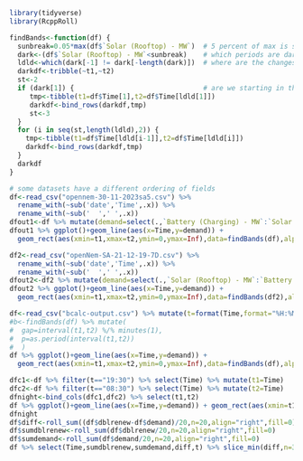 ```r
library(tidyverse)
library(RcppRoll)
```

```r
findBands<-function(df) {
  sunbreak=0.05*max(df$`Solar (Rooftop) - MW`)  # 5 percent of max is start of day
  dark<-(df$`Solar (Rooftop) - MW`<sunbreak)    # which periods are dark
  ldld<-which(dark[-1] != dark[-length(dark)])  # where are the changes of state
  darkdf<-tribble(~t1,~t2)
  st<-2                                         
  if (dark[1]) {                                # are we starting in the night or the day?
     tmp<-tibble(t1=df$Time[1],t2=df$Time[ldld[1]])
     darkdf<-bind_rows(darkdf,tmp)
     st<-3
  }
  for (i in seq(st,length(ldld),2)) {
    tmp<-tibble(t1=df$Time[ldld[i-1]],t2=df$Time[ldld[i]])
    darkdf<-bind_rows(darkdf,tmp)
  }
  darkdf
}

```
```r
# some datasets have a different ordering of fields
df<-read_csv("opennem-30-11-2023sa5.csv") %>% 
  rename_with(~sub('date','Time',.x)) %>% 
  rename_with(~sub('  ',' ',.x))
dfout1<-df %>% mutate(demand=select(.,`Battery (Charging) - MW`:`Solar (Rooftop) - MW`) %>% apply(1,sum)) 
dfout1 %>% ggplot()+geom_line(aes(x=Time,y=demand)) +
  geom_rect(aes(xmin=t1,xmax=t2,ymin=0,ymax=Inf),data=findBands(df),alpha=0.2)

df2<-read_csv("openNem-SA-21-12-19-7D.csv") %>% 
  rename_with(~sub('date','Time',.x)) %>% 
  rename_with(~sub('  ',' ',.x))
dfout2<-df2 %>% mutate(demand=select(.,`Solar (Rooftop) - MW`:`Battery (Charging) - MW`) %>% apply(1,sum)) 
dfout2 %>% ggplot()+geom_line(aes(x=Time,y=demand)) +
  geom_rect(aes(xmin=t1,xmax=t2,ymin=0,ymax=Inf),data=findBands(df2),alpha=0.2)
```

```r
df<-read_csv("bcalc-output.csv") %>% mutate(t=format(Time,format="%H:%M"))
#b<-findBands(df) %>% mutate(
#  gap=interval(t1,t2) %/% minutes(1),
#  p=as.period(interval(t1,t2))
#  )
df %>% ggplot()+geom_line(aes(x=Time,y=demand)) +
  geom_rect(aes(xmin=t1,xmax=t2,ymin=0,ymax=Inf),data=findBands(df),alpha=0.2)

```
```r
dfc1<-df %>% filter(t=="19:30") %>% select(Time) %>% mutate(t1=Time)
dfc2<-df %>% filter(t=="08:30") %>% select(Time) %>% mutate(t2=Time)
dfnight<-bind_cols(dfc1,dfc2) %>% select(t1,t2)
df %>% ggplot()+geom_line(aes(x=Time,y=demand)) + geom_rect(aes(xmin=t1,xmax=t2,ymin=0,ymax=Inf),data=dfnight,alpha=0.2)
dfnight
df$diff<-roll_sum((df$dblrenew-df$demand)/20,n=20,align="right",fill=0)
df$sumdblrenew<-roll_sum(df$dblrenew/20,n=20,align="right",fill=0)
df$sumdemand<-roll_sum(df$demand/20,n=20,align="right",fill=0)
df %>% select(Time,sumdblrenew,sumdemand,diff,t) %>% slice_min(diff,n=30)
```


